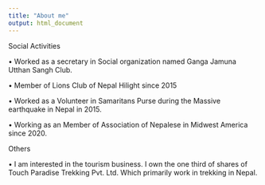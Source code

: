 ```yaml
---
title: "About me"
output: html_document
---
```




Social Activities

•	Worked as a secretary in Social organization named Ganga Jamuna Utthan Sangh Club.

•	Member of Lions Club of Nepal Hilight since 2015

•	Worked as a Volunteer in Samaritans Purse during the Massive earthquake in Nepal in 2015.

•	Working as an Member of Association of Nepalese in Midwest America since 2020.

Others

•	I am interested in the tourism business. I own the one third of shares of Touch Paradise Trekking Pvt. Ltd. Which primarily work in trekking in Nepal.


